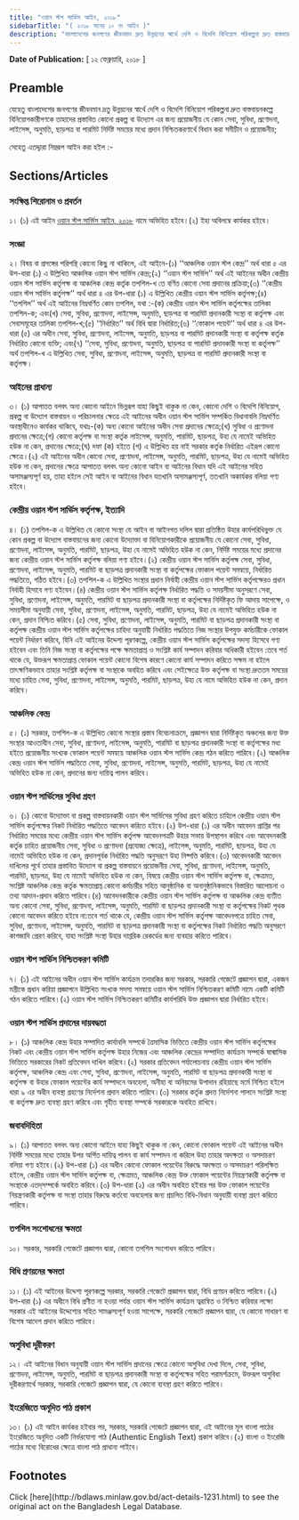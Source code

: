 ```yaml
---
title: "ওয়ান স্টপ সার্ভিস আইন, ২০১৮"
sidebarTitle: "( ২০১৮ সনের ১০ নং আইন )"
description: "বাংলাদেশের জনগণের জীবনমান দ্রুত উন্নয়নের স্বার্থে দেশি ও বিদেশি বিনিয়োগ পরিকল্পনা দ্রুত বাস্তবায়নকল্পে বিনিয়োগকারীগণকে তাহাদের প্রস্তাবিত কোনো প্রকল্প বা উদ্যোগ এর জন্য প্রয়োজনীয় যে কোনো সেবা, সুবিধা, প্রণোদনা, লাইসেন্স, অনুমতি, ছাড়পত্র বা পারমিট নির্দিষ্ট সময়ের মধ্যে প্রদান নিশ্চিতকরণের লক্ষ্যে বিধান প্রণয়নকল্পে প্রণীত আইন"
---
```


**Date of Publication:** [ ১২ ফেব্রুয়ারি, ২০১৮ ]

## Preamble

যেহেতু বাংলাদেশের জনগণের জীবনমান দ্রতু উন্নয়নের স্বার্থে দেশি ও বিদেশি বিনিয়োগ পরিকল্পনা দ্রুত বাস্তবায়নকল্পে বিনিয়োগকারীগণকে তাহাদের প্রস্তাবিত কোনো প্রকল্প বা উদ্যোগ এর জন্য প্রয়োজনীয় যে কোন সেবা, সুবিধা, প্রণোদনা, লাইসেন্স, অনুমতি, ছাড়পত্র বা পারমিট নির্দিষ্ট সময়ের মধ্যে প্রদান নিশ্চিতকরণার্থে বিধান করা সমীচীন ও প্রয়োজনীয়;

সেহেতু এতদ্দ্বারা নিম্নরূপ আইন করা হইল :-

## Sections/Articles

### সংক্ষিপ্ত শিরোনাম ও প্রবর্তন

১। (১) এই আইন [ওয়ান স্টপ সার্ভিস আইন, ২০১৮](/act-1231.html "ওয়ান স্টপ সার্ভিস আইন, ২০১৮") নামে অভিহিত হইবে।(২) ইহা অবিলম্বে কার্যকর হইবে।

### সংজ্ঞা

২। বিষয় বা প্রসঙ্গের পরিপন্থি কোনো কিছু না থাকিলে, এই আইনে-(১) ‘‘আঞ্চলিক ওয়ান স্টপ কেন্দ্র’’ অর্থ ধারা ৫ এর উপ-ধারা (১) এ উল্লিখিত আঞ্চলিক ওয়ান স্টপ সার্ভিস কেন্দ্র;(২) ‘‘ওয়ান স্টপ সার্ভিস’’ অর্থ এই আইনের অধীন কেন্দ্রীয় ওয়ান স্টপ সার্ভিস কর্তৃপক্ষ বা আঞ্চলিক কেন্দ্র কর্তৃক তপশিল-খ তে বর্ণিত কোনো সেবা প্রদানের প্রক্রিয়া;(৩) ‘‘কেন্দ্রীয় ওয়ান স্টপ সার্ভিস কর্তৃপক্ষ’’ অর্থ ধারা ৪ এর উপ-ধারা (১) এ উল্লিখিত কেন্দ্রীয় ওয়ান স্টপ সার্ভিস কর্তৃপক্ষ;(৪) ‘‘তপশিল’’ অর্থ এই আইনের নিম্নবর্ণিত কোন তপশিল, যথা :-(ক) কেন্দ্রীয় ওয়ান স্টপ সার্ভিস কর্তৃপক্ষের তালিকা তপশিল-ক; এবং(খ) সেবা, সুবিধা, প্রণোদনা, লাইসেন্স, অনুমতি, ছাড়পত্র বা পারমিট প্রদানকারী সংস্থা বা কর্তৃপক্ষ এবং সেবাসমূহের তালিকা তপশিল-খ;(৫) ‘‘নির্ধারিত’’ অর্থ বিধি দ্বারা নির্ধারিত;(৬) ‘‘ফোকাল পয়েন্ট’’ অর্থ ধারা ৪ এর উপ-ধারা (৫) এর অধীন সেবা, সুবিধা, প্রণোদনা, লাইসেন্স, অনুমতি, ছাড়পত্র বা পারমিট প্রদানকারী সংস্থা বা কর্তৃপক্ষ কর্তৃক নির্ধারিত কোনো ব্যক্তি; এবং(৭) ‘‘সেবা, সুবিধা, প্রণোদনা, অনুমতি, ছাড়পত্র বা পারমিট প্রদানকারী সংস্থা বা কর্তৃপক্ষ’’ অর্থ তপশিল-খ এ উল্লিখিত সেবা, সুবিধা, প্রণোদনা, লাইসেন্স, অনুমতি, ছাড়পত্র বা পারমিট প্রদানকারী সংস্থা বা কর্তৃপক্ষ।

### আইনের প্রাধান্য

৩। (১) আপাতত বলবৎ অন্য কোনো আইনে ভিন্নরূপ যাহা কিছুই থাকুক না কেন, কোনো দেশি ও বিদেশি বিনিয়োগ, প্রকল্প বা উদ্যোগ বাস্তবায়ন ও পরিচালনার ক্ষেত্রে এই আইনের অধীন ওয়ান স্টপ সার্ভিস সম্পর্কিত বিধানাবলি নিম্নবর্ণিত অবস্থাধীনেও কার্যকর থাকিবে, যথাঃ-(ক) অন্য কোনো আইনের অধীন সেবা প্রদানের ক্ষেত্রে;(খ) সুবিধা ও প্রণোদনা প্রদানের ক্ষেত্রে;(গ) কোনো কর্তৃপক্ষ বা সংস্থা কর্তৃক লাইসেন্স, অনুমতি, পারমিট, ছাড়পত্র, উহা যে নামেই অভিহিত হউক না কেন, প্রদানের ক্ষেত্রে;(ঘ) দফা (ক) হইতে (গ) এ উল্লিখিত হয় নাই সরকার কর্তৃক নির্ধারিত এইরূপ কোনো ক্ষেত্রে।(২) এই আইনের অধীন কোনো সেবা, প্রণোদনা, লাইসেন্স, অনুমতি, পারমিট, ছাড়পত্র, উহা যে নামেই অভিহিত হউক না কেন, প্রদানের ক্ষেত্রে আপাতত বলবৎ অন্য কোনো আইন বা আইনের বিধান যদি এই আইনের সহিত অসামঞ্জস্যপূর্ণ হয়, তাহা হইলে সেই আইন বা আইনের বিধান যতখানি অসামঞ্জস্যপূর্ণ, ততখানি অকার্যকর বলিয়া গণ্য হইবে।

### কেন্দ্রীয় ওয়ান স্টপ সার্ভিস কর্তৃপক্ষ, ইত্যাদি

৪। (১) তপশিল-ক এ উল্লিখিত যে কোনো সংস্থা যে আইন বা আইনগত দলিল দ্বারা প্রতিষ্ঠিত উহার কার্যপরিধিভুক্ত যে কোন প্রকল্প বা উদ্যোগ বাস্তবায়নের জন্য কোনো উদ্যোক্তা বা বিনিয়োগকারীকে প্রয়োজনীয় যে কোনো সেবা, সুবিধা, প্রণোদনা, লাইসেন্স, অনুমতি, পারমিট, ছাড়পত্র, উহা যে নামেই অভিহিত হউক না কেন, নির্দিষ্ট সময়ের মধ্যে প্রদানের জন্য কেন্দ্রীয় ওয়ান স্টপ সার্ভিস কর্তৃপক্ষ বলিয়া গণ্য হইবে।(২) কেন্দ্রীয় ওয়ান স্টপ সার্ভিস কর্তৃপক্ষ সেবা, সুবিধা, প্রণোদনা, লাইসেন্স, অনুমতি, পারমিট বা ছাড়পত্র প্রদানকারী সংস্থা বা কর্তৃপক্ষের ফোকাল পয়েন্ট সমন্বয়ে, নির্ধারিত পদ্ধতিতে, গঠিত হইবে।(৩) তপশিল-ক এ উল্লিখিত সংস্থার প্রধান নির্বাহী কেন্দ্রীয় ওয়ান স্টপ সার্ভিস কর্তৃপক্ষেরও প্রধান নির্বাহী হিসাবে গণ্য হইবেন।(৪) কেন্দ্রীয় ওয়ান স্টপ সার্ভিস কর্তৃপক্ষ নির্ধারিত পদ্ধতি ও সময়সীমা অনুসরণে সেবা, সুবিধা, প্রণোদনা, লাইসেন্স, অনুমতি, পারমিট বা ছাড়পত্র প্রদানকারী সংস্থা বা কর্তৃপক্ষের নির্দিষ্টকৃত ফি আদায় সাপেক্ষে, ও সময়সীমা অনুযায়ী সেবা, সুবিধা, প্রণোদনা, লাইসেন্স, অনুমতি, পারমিট, ছাড়পত্র, উহা যে নামেই অভিহিত হউক না কেন, প্রদান নিশ্চিত করিবে।(৫) সেবা, সুবিধা, প্রণোদনা, লাইসেন্স, অনুমতি, পারমিট বা ছাড়পত্র প্রদানকারী সংস্থা বা কর্তৃপক্ষ কেন্দ্রীয় ওয়ান স্টপ সার্ভিস কর্তৃপক্ষের চাহিদা অনুযায়ী নির্ধারিত পদ্ধতিতে নিজ সংস্থার উপযুক্ত কর্মচারীকে ফোকাল পয়েন্ট নির্ধারণ করিবে, যিনি এই আইনের উদ্দেশ্য পূরণকল্পে, কেন্দ্রীয় ওয়ান স্টপ সার্ভিস কর্তৃপক্ষের সদস্য হিসেবে গণ্য হইবেন এবং তিনি নিজ সংস্থা বা কর্তৃপক্ষের পক্ষে ক্ষমতাপ্রাপ্ত ও সংশ্লিষ্ট কার্য সম্পাদন করিবার অধিকারী হইবেন :তবে শর্ত থাকে যে, উক্তরূপ ক্ষমতাপ্রাপ্ত ফোকাল পয়েন্ট কোনো বিশেষ কারণে কোনো কার্য সম্পাদন করিতে সক্ষম না হইলে তাৎক্ষণিকভাবে তাহার সংশ্লিষ্ট কর্তৃপক্ষ বা সংস্থাকে অবহিত করিবে এবং সেইক্ষেত্রে উক্ত কর্তৃপক্ষ বা সংস্থা দ্রুততম সময়ের মধ্যে চাহিত সেবা, সুবিধা, প্রণোদনা, লাইসেন্স, অনুমতি, পারমিট, ছাড়পত্র, উহা যে নামে অভিহিত হউক না কেন, প্রদান করিবে।

### আঞ্চলিক কেন্দ্র

৫। (১) সরকার, তপশিল-ক এ উল্লিখিত কোনো সংস্থার প্রস্তাব বিবেচনাক্রমে, প্রজ্ঞাপন দ্বারা নির্দিষ্টকৃত অঞ্চলের জন্য উক্ত সংস্থার আওতাধীন সেবা, সুবিধা, প্রণোদনা, লাইসেন্স, অনুমতি, পারমিট বা ছাড়পত্র প্রদানকারী সংস্থা বা কর্তৃপক্ষের মধ্য হইতে প্রয়োজনীয় সংখ্যক ফোকাল পয়েন্ট সমন্বয়ে আঞ্চলিক ওয়ান স্টপ সার্ভিস কেন্দ্র গঠন করিতে পারিবে।(২) আঞ্চলিক কেন্দ্র ওয়ান স্টপ সার্ভিস পদ্ধতিতে সেবা, সুবিধা, প্রণোদনা, লাইসেন্স, অনুমতি, পারমিট, ছাড়পত্র, উহা যে নামেই অভিহিত হউক না কেন, প্রদানের জন্য দায়িত্ব পালন করিবে।

### ওয়ান স্টপ সার্ভিসের সুবিধা গ্রহণ

৬। (১) কোনো উদ্যোক্তা বা প্রকল্প বাস্তবায়নকারী ওয়ান স্টপ সার্ভিসের সুবিধা গ্রহণ করিতে চাহিলে কেন্দ্রীয় ওয়ান স্টপ সার্ভিস কর্তৃপক্ষের নিকট নির্ধারিত পদ্ধতিতে আবেদন করিতে হইবে।(২) উপ-ধারা (১) এর অধীন আবেদন প্রাপ্তির পর নির্ধারিত সময়ের মধ্যে কেন্দ্রীয় ওয়ান স্টপ সার্ভিস কর্তৃপক্ষ আবেদনপত্রটি উহার সভায় উপস্থাপন করিবে এবং আবেদনকারী কর্তৃক চাহিত প্রয়োজনীয় সেবা, সুবিধা ও প্রণোদনা (প্রযোজ্য ক্ষেত্রে), লাইসেন্স, অনুমতি, পারমিট, ছাড়পত্র, উহা যে নামেই অভিহিত হউক না কেন, প্রদানপূর্বক নির্ধারিত পদ্ধতি অনুসরণে উহা নিষ্পত্তি করিবে।(৩) আবেদনকারী আবেদন দাখিলের পূর্বে তাহার প্রস্তাবিত উদ্যোগ বা প্রকল্প বাস্তবায়নে প্রয়োজনীয় সেবা, সুবিধা, প্রণোদনা, লাইসেন্স, অনুমতি, পারমিট, ছাড়পত্র, উহা যে নামেই অভিহিত হউক না কেন, বিষয়ে কেন্দ্রীয় ওয়ান স্টপ সার্ভিস কর্তৃপক্ষ বা, ক্ষেত্রমত, সংশ্লিষ্ট আঞ্চলিক কেন্দ্র কর্তৃক ক্ষমতাপ্রাপ্ত কোনো কর্মচারীর সহিত আনুষ্ঠানিক বা অনানুষ্ঠানিকভাবে বিস্তারিত আলোচনা ও তথ্য আদান-প্রদান করিতে পারিবে।(৪) আবেদনকারীকে কেন্দ্রীয় ওয়ান স্টপ সার্ভিস কর্তৃপক্ষ বা আঞ্চলিক কেন্দ্র ব্যতীত অন্য কোনো সেবা, সুবিধা, প্রণোদনা, লাইসেন্স, অনুমতি, পারমিট বা ছাড়পত্র প্রদানকারী সংস্থা বা কর্তৃপক্ষের নিকট পৃথক কোনো আবেদন করিতে হইবে না:তবে শর্ত থাকে যে, কেন্দ্রীয় ওয়ান স্টপ সার্ভিস কর্তৃপক্ষ আবেদনপত্রে চাহিত সেবা, সুবিধা, প্রণোদনা, লাইসেন্স, অনুমতি, পারমিট বা ছাড়পত্র প্রদানকারী সংস্থা বা কর্তৃপক্ষের নিকট নির্ধারিত পদ্ধতি অনুসরণে কাগজাদি প্রেরণ করিবে, যাহা সংশ্লিষ্ট সংস্থা উহার দাপ্তরিক রেকর্ডের জন্য ব্যবহার করিতে পারিবে।

### ওয়ান স্টপ সার্ভিস নিশ্চিতকরণ কমিটি

৭। (১) এই আইনের অধীন ওয়ান স্টপ সার্ভিস কার্যক্রম তদারকির জন্য সরকার, সরকারি গেজেটে প্রজ্ঞাপন দ্বারা, একজন মন্ত্রীকে প্রধান করিয়া প্রজ্ঞাপনে উল্লিখিত সংখ্যক সদস্য সমন্বয়ে ওয়ান স্টপ সার্ভিস নিশ্চিতকরণ কমিটি নামে একটি কমিটি গঠন করিতে পারিবে।(২) ওয়ান স্টপ সার্ভিস নিশ্চিতকরণ কমিটির কার্যপরিধি উক্ত প্রজ্ঞাপন দ্বারা নির্ধারিত হইবে।

### ওয়ান স্টপ সার্ভিস প্রদানের দায়বদ্ধতা

৮। (১) আঞ্চলিক কেন্দ্র উহার সম্পাদিত কার্যাবলি সম্পর্কে ত্রৈমাসিক ভিত্তিতে কেন্দ্রীয় ওয়ান স্টপ সার্ভিস কর্তৃপক্ষের নিকট এবং কেন্দ্রীয় ওয়ান স্টপ সার্ভিস কর্তৃপক্ষ উহার নিজের এবং আঞ্চলিক কেন্দ্রের সম্পাদিত কার্যক্রম সম্পর্কে ষান্মাসিক ভিত্তিতে সরকারের নিকট প্রতিবেদন দাখিল করিবে।(২) সরকার প্রতিবেদন পর্যালোচনায় কেন্দ্রীয় ওয়ান স্টপ সার্ভিস কর্তৃপক্ষ, আঞ্চলিক কেন্দ্র এবং সেবা, সুবিধা, প্রণোদনা, লাইসেন্স, অনুমতি, পারমিট বা ছাড়পত্র প্রদানকারী সংস্থা বা কর্তৃপক্ষ বা উহার ফোকাল পয়েন্টের কার্য সম্পাদনে অবহেলা, অনীহা বা অনিয়মের উপাদান রহিয়াছে মর্মে নিশ্চিত হইলে ধারা ৯ এর অধীন ব্যবস্থা গ্রহণের নির্দেশনা প্রদান করিতে পারিবে।(৩) সরকার কর্তৃক প্রদত্ত নির্দেশনা পালনে সংশ্লিষ্ট সংস্থা বা কর্তৃপক্ষ দ্রুত ব্যবস্থা গ্রহণ করিবে এবং গৃহীত ব্যবস্থা সম্পর্কে সরকারকে অবহিত রাখিবে।

### জবাবদিহিতা

৯। (১) আপাতত বলবৎ অন্য কোনো আইনে যাহা কিছুই থাকুক না কেন, কোনো ফোকাল পয়েন্ট এই আইনের অধীন নির্দিষ্ট সময়ের মধ্যে তাহার উপর অর্পিত দায়িত্ব পালন বা কার্য সম্পাদন না করিলে উহা তাহার অদক্ষতা ও অসদাচরণ বলিয়া গণ্য হইবে।(২) উপ-ধারা (১) এর অধীন কোনো ফোকাল পয়েন্টের বিরুদ্ধে অদক্ষতা ও অসদাচরণ পরিলক্ষিত হইলে, কেন্দ্রীয় ওয়ান স্টপ সার্ভিস কর্তৃপক্ষ বা, ক্ষেত্রমত, আঞ্চলিক কেন্দ্র উক্ত ফোকাল পয়েন্টের নিয়ন্ত্রণকারী কর্তৃপক্ষ বা সংস্থাকে এতদ্‌সম্পর্কে অবহিত করিবে।(৩) উপ-ধারা (২) এর অধীন অবহিত হইবার পর উক্ত ফোকাল পয়েন্টের নিয়ন্ত্রণকারী কর্তৃপক্ষ বা সংস্থা তাহার বিরুদ্ধে কর্তব্যে অবহেলার জন্য প্রচলিত বিধি-বিধান অনুযায়ী ব্যবস্থা গ্রহণ করিতে পারিবে।

### তপশিল সংশোধনের ক্ষমতা

১০। সরকার, সরকারি গেজেটে প্রজ্ঞাপন দ্বারা, কোনো তপশিল সংশোধন করিতে পারিবে।

### বিধি প্রণয়নের ক্ষমতা

১১। (১) এই আইনের উদ্দেশ্য পূরণকল্পে সরকার, সরকারি গেজেটে প্রজ্ঞাপন দ্বারা, বিধি প্রণয়ন করিতে পারিবে।(২) উপ-ধারা (১) এর অধীনে বিধি প্রণীত না হওয়া পর্যন্ত ওয়ান স্টপ সার্ভিস কার্যক্রম ত্বরান্বিত ও নিশ্চিত করিবার লক্ষ্যে সরকার এই আইনের উদ্দেশ্যের সহিত সামঞ্জস্যপূর্ণ হওয়া সাপেক্ষে, সরকারি গেজেটে প্রজ্ঞাপন দ্বারা, যে কোনো সাধারণ বা বিশেষ আদেশ প্রদান করিতে পারিবে।

### অসুবিধা দূরীকরণ

১২। এই আইনের বিধান অনুযায়ী ওয়ান স্টপ সার্ভিস প্রদানের ক্ষেত্রে কোনো অসুবিধা দেখা দিলে, সেবা, সুবিধা, প্রণোদনা, লাইসেন্স, অনুমতি, পারমিট বা ছাড়পত্র প্রদানকারী সংস্থা বা কর্তৃপক্ষের সহিত পরামর্শক্রমে, উক্তরূপ অসুবিধা দূরীকরণার্থে সরকার, সরকারি গেজেটে প্রজ্ঞাপন দ্বারা, যে কোনো ব্যবস্থা গ্রহণ করিতে পারিবে।

### ইংরেজিতে অনূদিত পাঠ প্রকাশ

১৩। (১) এই আইন কার্যকর হইবার পর, সরকার, সরকারি গেজেটে প্রজ্ঞাপন দ্বারা, এই আইনের মূল বাংলা পাঠের ইংরেজিতে অনূদিত একটি নির্ভরযোগ্য পাঠ (Authentic English Text) প্রকাশ করিবে।(২) বাংলা ও ইংরেজি পাঠের মধ্যে বিরোধের ক্ষেত্রে বাংলা পাঠ প্রাধান্য পাইবে।

## Footnotes

<Note>
  Click [here](http://bdlaws.minlaw.gov.bd/act-details-1231.html) to see the original act on the Bangladesh Legal Database.
</Note>

